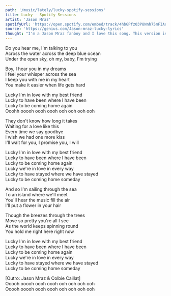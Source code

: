 ```yaml
---
path: '/music/lately/lucky-spotify-sessions'
title: Lucky - Spotify Sessions
artist: 'Jason Mraz'
spotifyUrl: 'https://open.spotify.com/embed/track/4hbGPfz03P8Nnh75mFIAoH'
source: 'https://genius.com/Jason-mraz-lucky-lyrics'
thought: "I'm a Jason Mraz fanboy and I love this song. This version is so amazing, as it's with a band and includes an ode to Set Adrift On Memory Bliss. I haven't found a version of the lyrics to match the session, but sharing the original."
---
```


Do you hear me, I'm talking to you  
Across the water across the deep blue ocean  
Under the open sky, oh my, baby, I'm trying

Boy, I hear you in my dreams  
I feel your whisper across the sea  
I keep you with me in my heart  
You make it easier when life gets hard

Lucky I'm in love with my best friend  
Lucky to have been where I have been  
Lucky to be coming home again  
Ooohh ooooh oooh oooh ooh ooh ooh ooh

They don't know how long it takes  
Waiting for a love like this  
Every time we say goodbye  
I wish we had one more kiss  
I'll wait for you, I promise you, I will

Lucky I'm in love with my best friend  
Lucky to have been where I have been  
Lucky to be coming home again  
Lucky we're in love in every way  
Lucky to have stayed where we have stayed  
Lucky to be coming home someday

And so I'm sailing through the sea  
To an island where we'll meet  
You'll hear the music fill the air  
I'll put a flower in your hair

Though the breezes through the trees  
Move so pretty you're all I see  
As the world keeps spinning round  
You hold me right here right now

Lucky I'm in love with my best friend  
Lucky to have been where I have been  
Lucky to be coming home again  
Lucky we're in love in every way  
Lucky to have stayed where we have stayed  
Lucky to be coming home someday

[Outro: Jason Mraz & Colbie Caillat]  
Ooooh ooooh oooh oooh ooh ooh ooh ooh  
Ooooh ooooh oooh oooh ooh ooh ooh ooh
